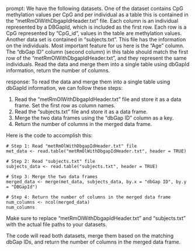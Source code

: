 prompt:
We have the following datasets. One of the dataset contains CpG methylation values per CpG and per individual as a table this is contained in the “metRmOlWithDbgapIdHeader.txt” file. Each column is an individual represented by a DBGapId, which is included as the first row. Each row is a CpG represented by "CpG_id", values in the table are methylation values. Another data set is contained in “subjects.txt”. This file has the information on the individuals. Most important feature for us here is the "Age" column. The "dbGap ID" column (second column) in this table should match the first row of the "metRmOlWithDbgapIdHeader.txt", and they represent the same individuals. 
Read the data and merge them into a single table using dbGapId information, return the number of columns.

response:
To read the data and merge them into a single table using dbGapId information, we can follow these steps:

1. Read the "metRmOlWithDbgapIdHeader.txt" file and store it as a data frame. Set the first row as column names.
2. Read the "subjects.txt" file and store it as a data frame.
3. Merge the two data frames using the "dbGap ID" column as a key.
4. Return the number of columns in the merged data frame.

Here is the code to accomplish this:

```
# Step 1: Read "metRmOlWithDbgapIdHeader.txt" file
met_data <- read.table("metRmOlWithDbgapIdHeader.txt", header = TRUE)

# Step 2: Read "subjects.txt" file
subjects_data <- read.table("subjects.txt", header = TRUE)

# Step 3: Merge the two data frames
merged_data <- merge(met_data, subjects_data, by.x = "dbGap ID", by.y = "DBGapId")

# Step 4: Return the number of columns in the merged data frame
num_columns <- ncol(merged_data)
num_columns
```

Make sure to replace "metRmOlWithDbgapIdHeader.txt" and "subjects.txt" with the actual file paths to your datasets.

The code will read both datasets, merge them based on the matching dbGap IDs, and return the number of columns in the merged data frame.
